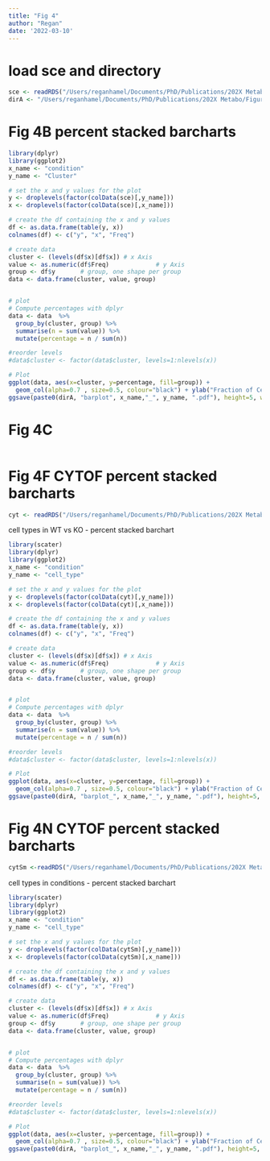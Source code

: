 ```yaml
---
title: "Fig 4"
author: "Regan"
date: '2022-03-10'
---
```


# load sce and directory
```r
sce <- readRDS("/Users/reganhamel/Documents/PhD/Publications/202X Metabo/scRNAseq/EAE/ND6/3_Annotations/sce.RDS")
dirA <- "/Users/reganhamel/Documents/PhD/Publications/202X Metabo/Figures/Fig4/"
```


# Fig 4B percent stacked barcharts
```r
library(dplyr)
library(ggplot2)
x_name <- "condition"
y_name <- "Cluster"

# set the x and y values for the plot
y <- droplevels(factor(colData(sce)[,y_name]))
x <- droplevels(factor(colData(sce)[,x_name]))

# create the df containing the x and y values
df <- as.data.frame(table(y, x))
colnames(df) <- c("y", "x", "Freq")

# create data
cluster <- (levels(df$x)[df$x]) # x Axis
value <- as.numeric(df$Freq)             # y Axis
group <- df$y       # group, one shape per group
data <- data.frame(cluster, value, group)


# plot
# Compute percentages with dplyr
data <- data  %>%
  group_by(cluster, group) %>%
  summarise(n = sum(value)) %>%
  mutate(percentage = n / sum(n))

#reorder levels
#data$cluster <- factor(data$cluster, levels=1:nlevels(x))

# Plot
ggplot(data, aes(x=cluster, y=percentage, fill=group)) + 
  geom_col(alpha=0.7 , size=0.5, colour="black") + ylab("Fraction of Cells") + theme_minimal() +theme(axis.text.x = element_text(angle = 45, hjust=1)) + xlab(NULL)
ggsave(paste0(dirA, "barplot", x_name,"_", y_name, ".pdf"), height=5, width=5)
```

# Fig 4C
```r

```


# Fig 4F CYTOF percent stacked barcharts
```r
cyt <- readRDS("/Users/reganhamel/Documents/PhD/Publications/202X Metabo/CyTOF/ndufs4_debarcoded_files/Combined lymphoid, myeloid/2_Anno100/sce.RDS")
```

cell types in WT vs KO - percent stacked barchart
```r
library(scater)
library(dplyr)
library(ggplot2)
x_name <- "condition"
y_name <- "cell_type"

# set the x and y values for the plot
y <- droplevels(factor(colData(cyt)[,y_name]))
x <- droplevels(factor(colData(cyt)[,x_name]))

# create the df containing the x and y values
df <- as.data.frame(table(y, x))
colnames(df) <- c("y", "x", "Freq")

# create data
cluster <- (levels(df$x)[df$x]) # x Axis
value <- as.numeric(df$Freq)             # y Axis
group <- df$y       # group, one shape per group
data <- data.frame(cluster, value, group)


# plot
# Compute percentages with dplyr
data <- data  %>%
  group_by(cluster, group) %>%
  summarise(n = sum(value)) %>%
  mutate(percentage = n / sum(n))

#reorder levels
#data$cluster <- factor(data$cluster, levels=1:nlevels(x))

# Plot
ggplot(data, aes(x=cluster, y=percentage, fill=group)) + 
  geom_col(alpha=0.7 , size=0.5, colour="black") + ylab("Fraction of Cells") + theme_minimal() +theme(axis.text.x = element_text(angle = 45, hjust=1)) + xlab(NULL)
ggsave(paste0(dirA, "barplot_", x_name,"_", y_name, ".pdf"), height=5, width=5)
```

# Fig 4N CYTOF percent stacked barcharts
```r
cytSm <-readRDS("/Users/reganhamel/Documents/PhD/Publications/202X Metabo/CyTOF/treatment_debarcoded_files/05.04.2022/2_Anno100/LucaAnno/sce.RDS")

```

cell types in conditions - percent stacked barchart
```r
library(scater)
library(dplyr)
library(ggplot2)
x_name <- "condition"
y_name <- "cell_type"

# set the x and y values for the plot
y <- droplevels(factor(colData(cytSm)[,y_name]))
x <- droplevels(factor(colData(cytSm)[,x_name]))

# create the df containing the x and y values
df <- as.data.frame(table(y, x))
colnames(df) <- c("y", "x", "Freq")

# create data
cluster <- (levels(df$x)[df$x]) # x Axis
value <- as.numeric(df$Freq)             # y Axis
group <- df$y       # group, one shape per group
data <- data.frame(cluster, value, group)


# plot
# Compute percentages with dplyr
data <- data  %>%
  group_by(cluster, group) %>%
  summarise(n = sum(value)) %>%
  mutate(percentage = n / sum(n))

#reorder levels
#data$cluster <- factor(data$cluster, levels=1:nlevels(x))

# Plot
ggplot(data, aes(x=cluster, y=percentage, fill=group)) + 
  geom_col(alpha=0.7 , size=0.5, colour="black") + ylab("Fraction of Cells") + theme_minimal() +theme(axis.text.x = element_text(angle = 45, hjust=1)) + xlab(NULL)
ggsave(paste0(dirA, "barplot_", x_name,"_", y_name, ".pdf"), height=5, width=5)
```
